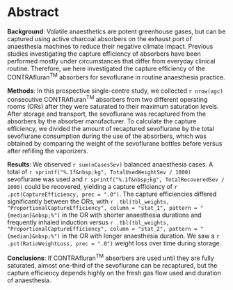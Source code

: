 # Abstract

**Background**:
Volatile anaesthetics are potent greenhouse gases, but can be captured using
active charcoal absorbers on the exhaust port of anaesthesia machines to reduce
their negative climate impact.
Previous studies investigating the capture efficiency of absorbers have been
performed mostly under circumstances that differ from everyday clinical routine.
Therefore, we here investigated the
capture efficiency of the CONTRAfluran^TM^ absorbers for sevoflurane
in routine anaesthesia practice.

**Methods**:
In this prospective single-centre study, we collected
`r nrow(agc)` consecutive CONTRAfluran^TM^ absorbers from two
different operating rooms (ORs) after they were saturated to their maximum
saturation levels.
After storage and transport, the sevoflurane was recaptured from the absorbers by
the absorber manufacturer.
To calculate the capture efficiency, we divided the amount of recaptured
sevoflurane by the total sevoflurane consumption during the use of the
absorbers, which was obtained by
comparing the weight
of the sevoflurane bottles before versus after refilling the vaporizers.

**Results**:
We observed `r sum(nCasesSev)` balanced anaesthesia cases.
A total of
`r sprintf("%.1f&nbsp;kg", TotalUsedWeightSev / 1000)` sevoflurane was used and
`r sprintf("%.1f&nbsp;kg", TotalRecoveredSev / 1000)` could be recovered,
yielding a capture efficiency of `r .pct(CaptureEfficiency, prec = ".0")`.
The capture efficiencies differed significantly between the ORs, with
`r .tbl(tbl_weights, "ProportionalCaptureEfficiency", column = "stat_1", pattern = "{median}&nbsp;%")` in the OR with shorter anaesthesia durations and frequently inhaled induction
versus
`r .tbl(tbl_weights, "ProportionalCaptureEfficiency", column = "stat_2", pattern = "{median}&nbsp;%")`  in the OR with longer anaesthesia duration.
We saw a `r .pct(RatioWeightLoss, prec = ".0")` weight loss over time during storage.

**Conclusions**:
If CONTRAfluran^TM^ absorbers are used until they are fully saturated,
almost one-third of the sevoflurane can be recaptured, but
the capture efficiency depends highly on the fresh gas flow used and duration of
anaesthesia.

<!--
**Keywords**:
balanced anaesthesia, sevoflurane, vapour capture technology
-->
